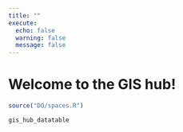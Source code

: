 ```yaml
---
title: ""
execute:
  echo: false
  warning: false
  message: false
---
```


# Welcome to the GIS hub!  

```r

source("DO/spaces.R")

gis_hub_datatable

```
